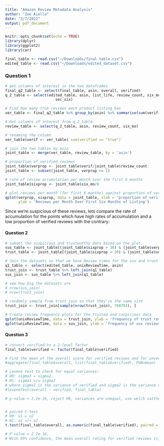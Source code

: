 ```yaml
---
title: "Amazon Review Metadata Analysis"
author: "Zoe Aiello"
date: "3/7/2022"
output: pdf_document
---
```


```r
knitr::opts_chunk$set(echo = TRUE)
library(dplyr)
library(ggplot2)
library(car)
```

```r
final_table <- read.csv("~/Downloads/final-table.csv")
edited_table <- read.csv("~/Downloads/edited_dataset.csv")
```

### Question 1 ####
```r
# get columns of interest in the two dataframes
final_q2_table <- select(final_table, asin, overall, verified)
q_2_table <- select(edited_table, asin, list_life, review_count, six_mo, 
                       sec_six)
```

```r
# Find how many true reviews each product listing has
ver_table <- final_q2_table %>% group_by(asin) %>% summarise(sum(verified == 'true'))

# Get columns of interest from q_2_table
review_table <- select(q_2_table, asin, review_count, six_mo)

# renaming the column
ver_table$verif <- ver_table$`sum(verified == "true")`

# join the two tables by asin
joint_table <- merge(ver_table, review_table, by = 'asin')

```

```r
# proportion of verified reviews
joint_table$verprop <- joint_table$verif/joint_table$review_count
joint_table <- subset(joint_table, verprop <= 1)

# rate of review accumulation per month over the first 6 months
joint_table$sixprop <- joint_table$six_mo/6
```

```r
# plot reviews per month (for first 6 months) against proportion of verified reviews
qplot(verprop, sixprop, data = joint_table, xlab = 'proportion of verified reviews', 
      ylab = 'Reviews per Month Over First Six Months of Listing')
```
Since we're suspicious of these reviews, lets compare the rate of accumulation for the points which have high rates of accumulation and a low proportion of verified reviews with the contrary:

#### Question 2 ####

```r

# subset the suspicious and trustworthy data based on the plot
sus_table <- joint_table[(joint_table$sixprop > 30) & (joint_table$verprop < 0.25), ]
trust_table <- joint_table[(joint_table$sixprop < 30) & (joint_table$verprop > 0.75), ]

# Join the datasets so that we have Review times for the sus and trust data
q1_table <- select(edited_table, unixReviewTime, asin)
trust_join <- trust_table %>% left_join(q1_table)
sus_join <- sus_table %>% left_join(q1_table)
```


```r
# see how big the datasets are
# nrow(sus_join)
# nrow(trust_join)

# randomly sample from trust_join so that they're the same size
trust_join <- trust_join[sample(nrow(trust_join), 760793), ]

# Create review frequency plots for the trusted and suspicious data
qplot(unixReviewTime, data = trust_join, ylab = 'frequency of trust reviews')
qplot(unixReviewTime, data = sus_join, ylab = 'frequency of sus reviews')
```

#### Question 3 ####

```r
# convert verified to a 2-level factor
final_table$verified <- factor(final_table$verified)

# Find the mean of the overall score for verified reviews and for unverified reviews
#aggregate(final_table$overall, list(final_table$verified), FUN=mean)

# Levene test to check for equal variances:
# H0: sigma1 = sigma2
# H1: sigma1 =/= sigma2
# where sigma1 is the variance of verified and sigma2 is the variance of overall
#leveneTest(overall ~ verified, final_table)

# p-value < 2.2e-16, reject H0, variances are unequal, use welch sattherwiate approximation


# paired t-test
# H0: u1 = u2
# H1: u1 =/= u2
t.test(final_table$overall, as.numeric(final_table$verified), paired = TRUE, alternative = 'greater', var.equal = FALSE)

# P-value < 2.2e-16, 
# With 95% confidence, the mean overall rating for verified reviews is, on average, between 2.469 and infinite units higher than the mean overall rating for unverified reviews. 
```

